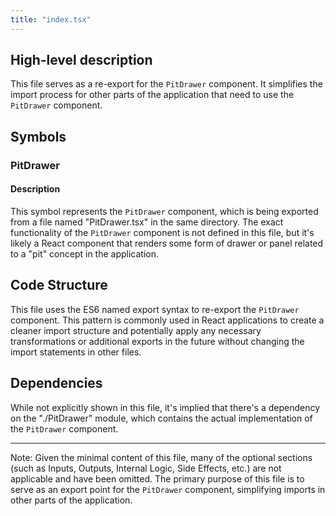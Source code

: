 ```yaml
---
title: "index.tsx"
---
```


## High-level description
This file serves as a re-export for the `PitDrawer` component. It simplifies the import process for other parts of the application that need to use the `PitDrawer` component.

## Symbols

### PitDrawer
#### Description
This symbol represents the `PitDrawer` component, which is being exported from a file named "PitDrawer.tsx" in the same directory. The exact functionality of the `PitDrawer` component is not defined in this file, but it's likely a React component that renders some form of drawer or panel related to a "pit" concept in the application.

## Code Structure
This file uses the ES6 named export syntax to re-export the `PitDrawer` component. This pattern is commonly used in React applications to create a cleaner import structure and potentially apply any necessary transformations or additional exports in the future without changing the import statements in other files.

## Dependencies
While not explicitly shown in this file, it's implied that there's a dependency on the "./PitDrawer" module, which contains the actual implementation of the `PitDrawer` component.

---

Note: Given the minimal content of this file, many of the optional sections (such as Inputs, Outputs, Internal Logic, Side Effects, etc.) are not applicable and have been omitted. The primary purpose of this file is to serve as an export point for the `PitDrawer` component, simplifying imports in other parts of the application.